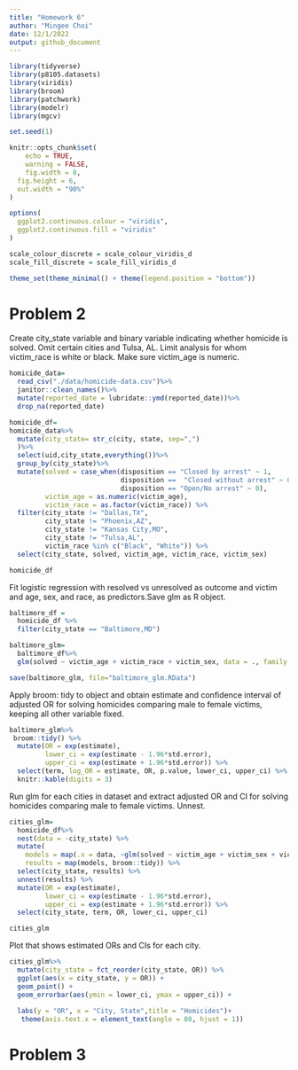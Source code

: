 ```yaml
---
title: "Homework 6"
author: "Mingee Choi"
date: 12/1/2022
output: github_document
---
```


```r
library(tidyverse)
library(p8105.datasets)
library(viridis)
library(broom)
library(patchwork)
library(modelr)
library(mgcv)

set.seed(1)

knitr::opts_chunk$set(
	echo = TRUE,
	warning = FALSE,
	fig.width = 8, 
  fig.height = 6,
  out.width = "90%"
)

options(
  ggplot2.continuous.colour = "viridis",
  ggplot2.continuous.fill = "viridis"
)

scale_colour_discrete = scale_colour_viridis_d
scale_fill_discrete = scale_fill_viridis_d

theme_set(theme_minimal() + theme(legend.position = "bottom"))
```

# Problem 2

Create city_state variable and binary variable indicating whether homicide is solved. Omit certain cities and Tulsa, AL. Limit analysis for whom victim_race is white or black. Make sure victim_age is numeric.

```r
homicide_data=
  read_csv("./data/homicide-data.csv")%>%
  janitor::clean_names()%>%
  mutate(reported_date = lubridate::ymd(reported_date))%>%
  drop_na(reported_date)

homicide_df=
homicide_data%>%
  mutate(city_state= str_c(city, state, sep=",")
  )%>%
  select(uid,city_state,everything())%>%
  group_by(city_state)%>%
  mutate(solved = case_when(disposition == "Closed by arrest" ~ 1,
                            disposition ==  "Closed without arrest" ~ 0,
                            disposition == "Open/No arrest" ~ 0),
         victim_age = as.numeric(victim_age),
         victim_race = as.factor(victim_race)) %>% 
  filter(city_state != "Dallas,TX", 
         city_state != "Phoenix,AZ", 
         city_state != "Kansas City,MO",
         city_state != "Tulsa,AL",
         victim_race %in% c("Black", "White")) %>% 
  select(city_state, solved, victim_age, victim_race, victim_sex)

homicide_df
```

Fit logistic regression with resolved vs unresolved as outcome and victim and age, sex, and race, as predictors.Save glm as R object.

```r
baltimore_df =
  homicide_df %>% 
  filter(city_state == "Baltimore,MD")

baltimore_glm=
  baltimore_df%>%
  glm(solved ~ victim_age + victim_race + victim_sex, data = ., family = binomial()) 

save(baltimore_glm, file="baltimore_glm.RData")
```

 Apply broom: tidy to object and obtain estimate and confidence interval of adjusted OR for solving homicides comparing male to female victims, keeping all other variable fixed.
 
```r
baltimore_glm%>%
 broom::tidy() %>% 
  mutate(OR = exp(estimate),
         lower_ci = exp(estimate - 1.96*std.error),
         upper_ci = exp(estimate + 1.96*std.error)) %>% 
  select(term, log_OR = estimate, OR, p.value, lower_ci, upper_ci) %>% 
  knitr::kable(digits = 3)
```

Run glm for each cities in dataset and extract adjusted OR and CI for solving homicides comparing male to female victims. Unnest.

```r
cities_glm=
  homicide_df%>%
  nest(data = -city_state) %>%
  mutate( 
    models = map(.x = data, ~glm(solved ~ victim_age + victim_sex + victim_race, data = .x, family = binomial())), 
    results = map(models, broom::tidy)) %>%  
  select(city_state, results) %>% 
  unnest(results) %>%
  mutate(OR = exp(estimate),
         lower_ci = exp(estimate - 1.96*std.error),
         upper_ci = exp(estimate + 1.96*std.error)) %>%
  select(city_state, term, OR, lower_ci, upper_ci)

cities_glm
```

Plot that shows estimated ORs and CIs for each city.
```r
cities_glm%>%
  mutate(city_state = fct_reorder(city_state, OR)) %>% 
  ggplot(aes(x = city_state, y = OR)) +
  geom_point() + 
  geom_errorbar(aes(ymin = lower_ci, ymax = upper_ci)) +
  
  labs(y = "OR", x = "City, State",title = "Homicides")+
   theme(axis.text.x = element_text(angle = 80, hjust = 1))

```



# Problem 3
